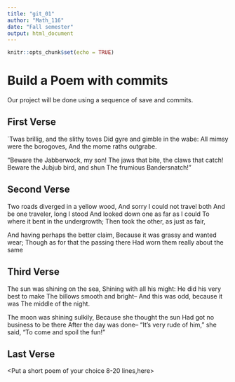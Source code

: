 ---
title: "git_01"
author: "Math_116"
date: "Fall semester"
output: html_document
---

```{r setup, include=FALSE}
knitr::opts_chunk$set(echo = TRUE)
```
# Build a Poem with commits
Our project will be done using a sequence of save and commits.

## First Verse 
<Put the first two verses of Jabberwocky by Lewis Carrol in this section>

`Twas brillig, and the slithy toves
   Did gyre and gimble in the wabe:
All mimsy were the borogoves,
   And the mome raths outgrabe.
   
   "Beware the Jabberwock, my son!
   The jaws that bite, the claws that catch!
 Beware the Jubjub bird, and shun
   The frumious Bandersnatch!"
  

## Second Verse
<Put the first two verses of The Road Not Taken by Robert Frost here>
Two roads diverged in a yellow wood,
And sorry I could not travel both
And be one traveler, long I stood
And looked down one as far as I could
To where it bent in the undergrowth;
Then took the other, as just as fair,

And having perhaps the better claim,
Because it was grassy and wanted wear;
Though as for that the passing there
Had worn them really about the same

## Third Verse
<Put the first two verses of The Walrus and the Carpenter here>
The sun was shining on the sea,
 Shining with all his might:
 He did his very best to make
 The billows smooth and bright--
 And this was odd, because it was
 The middle of the night.

 The moon was shining sulkily,
 Because she thought the sun
 Had got no business to be there
 After the day was done--
 "It's very rude of him," she said,
 "To come and spoil the fun!"


## Last Verse
<Put a short poem of your choice 8-20 lines,here>
